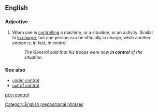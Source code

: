 ==English==

===Adjective===
{{en-adj|pos=[[in]] [[control]]}}

# When one is [[controlling]] a machine, or a situation, or an activity. Similar to [[in charge]], but one person can be officially in charge, while another person is, in fact, in control.
#:''The General said that his troops were now '''in control''' of the situation.''

===See also===
*[[under control]]
*[[out of control]]

[[Category:English prepositional phrases]]

[[pt:in control]]